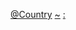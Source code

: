 {{Categories by country|nocat}}
[[Category:伊斯兰组织|@Country]]
[[Category:各国宗教组织|~]]
[[Category:各国伊斯兰教|:]]